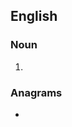 ==English==

===Noun===
{{head|en|noun form}}

# {{plural of|tortoni|lang=en}}

===Anagrams===
* {{anagrams|en|a=inoorstt|torsiton}}